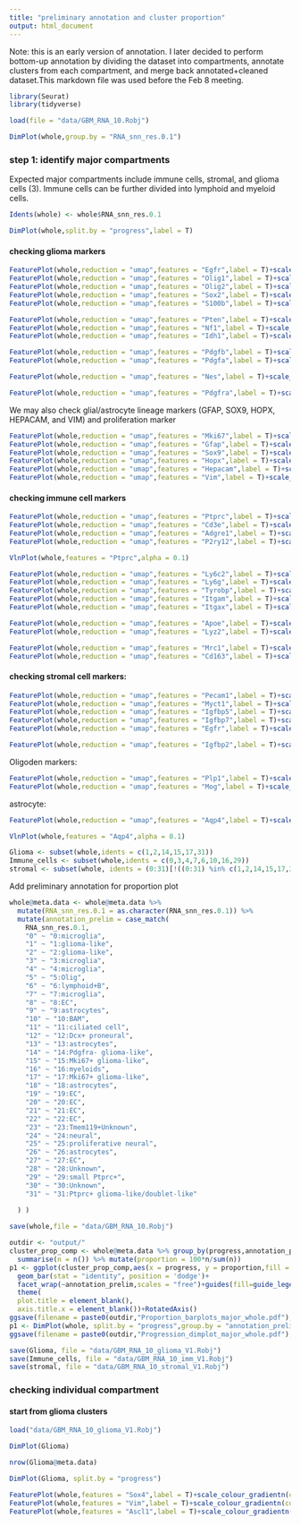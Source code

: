 ```yaml
---
title: "preliminary annotation and cluster proportion"
output: html_document
---
```


Note: this is an early version of annotation. I later decided to perform bottom-up annotation by dividing the dataset into compartments, annotate clusters from each compartment, and merge back annotated+cleaned dataset.This markdown file was used before the Feb 8 meeting.

```r
library(Seurat)
library(tidyverse)
```

```r
load(file = "data/GBM_RNA_10.Robj")
```

```r
DimPlot(whole,group.by = "RNA_snn_res.0.1")
```
### step 1: identify major compartments

Expected major compartments include immune cells, stromal, and glioma cells (3). Immune cells can be further divided into lymphoid and myeloid cells.

```r
Idents(whole) <- whole$RNA_snn_res.0.1
```

```r
DimPlot(whole,split.by = "progress",label = T)
```

#### checking glioma markers

```r
FeaturePlot(whole,reduction = "umap",features = "Egfr",label = T)+scale_colour_gradientn(colors = c("grey", "red", "purple")) # classical GMB
FeaturePlot(whole,reduction = "umap",features = "Olig1",label = T)+scale_colour_gradientn(colors = c("grey", "red", "purple")) #
FeaturePlot(whole,reduction = "umap",features = "Olig2",label = T)+scale_colour_gradientn(colors = c("grey", "red", "purple")) #
FeaturePlot(whole,reduction = "umap",features = "Sox2",label = T)+scale_colour_gradientn(colors = c("grey", "red", "purple")) #
FeaturePlot(whole,reduction = "umap",features = "S100b",label = T)+scale_colour_gradientn(colors = c("grey", "red", "purple")) #
```
```r
FeaturePlot(whole,reduction = "umap",features = "Pten",label = T)+scale_colour_gradientn(colors = c("grey", "red", "purple")) #
FeaturePlot(whole,reduction = "umap",features = "Nf1",label = T)+scale_colour_gradientn(colors = c("grey", "red", "purple")) #
FeaturePlot(whole,reduction = "umap",features = "Idh1",label = T)+scale_colour_gradientn(colors = c("grey", "red", "purple")) #
```

```r
FeaturePlot(whole,reduction = "umap",features = "Pdgfb",label = T)+scale_colour_gradientn(colors = c("grey", "red", "purple")) #
FeaturePlot(whole,reduction = "umap",features = "Pdgfa",label = T)+scale_colour_gradientn(colors = c("grey", "red", "purple")) #
```

```r
FeaturePlot(whole,reduction = "umap",features = "Nes",label = T)+scale_colour_gradientn(colors = c("grey", "red", "purple")) #
```
```r
FeaturePlot(whole,reduction = "umap",features = "Pdgfra",label = T)+scale_colour_gradientn(colors = c("grey", "red", "purple")) #
```


We may also check glial/astrocyte lineage markers (GFAP, SOX9, HOPX, HEPACAM, and VIM) and proliferation marker

```r
FeaturePlot(whole,reduction = "umap",features = "Mki67",label = T)+scale_colour_gradientn(colors = c("grey", "red", "purple")) #
FeaturePlot(whole,reduction = "umap",features = "Gfap",label = T)+scale_colour_gradientn(colors = c("grey", "red", "purple")) #
FeaturePlot(whole,reduction = "umap",features = "Sox9",label = T)+scale_colour_gradientn(colors = c("grey", "red", "purple")) #
FeaturePlot(whole,reduction = "umap",features = "Hopx",label = T)+scale_colour_gradientn(colors = c("grey", "red", "purple")) #
FeaturePlot(whole,reduction = "umap",features = "Hepacam",label = T)+scale_colour_gradientn(colors = c("grey", "red", "purple")) #
FeaturePlot(whole,reduction = "umap",features = "Vim",label = T)+scale_colour_gradientn(colors = c("grey", "red", "purple")) #
```



#### checking immune cell markers

```r
FeaturePlot(whole,reduction = "umap",features = "Ptprc",label = T)+scale_colour_gradientn(colors = c("grey", "red", "purple")) #Cd45
FeaturePlot(whole,reduction = "umap",features = "Cd3e",label = T)+scale_colour_gradientn(colors = c("grey", "red", "purple")) #Cd3e for T cells
FeaturePlot(whole,reduction = "umap",features = "Adgre1",label = T)+scale_colour_gradientn(colors = c("grey", "red", "purple")) #Cd3e for mono/mac
FeaturePlot(whole,reduction = "umap",features = "P2ry12",label = T)+scale_colour_gradientn(colors = c("grey", "red", "purple")) #Cd3e for mono/mac
```
```r
VlnPlot(whole,features = "Ptprc",alpha = 0.1)
```
```r
FeaturePlot(whole,reduction = "umap",features = "Ly6c2",label = T)+scale_colour_gradientn(colors = c("grey", "red", "purple")) 
FeaturePlot(whole,reduction = "umap",features = "Ly6g",label = T)+scale_colour_gradientn(colors = c("grey", "red", "purple")) 
FeaturePlot(whole,reduction = "umap",features = "Tyrobp",label = T)+scale_colour_gradientn(colors = c("grey", "red", "purple")) 
FeaturePlot(whole,reduction = "umap",features = "Itgam",label = T)+scale_colour_gradientn(colors = c("grey", "red", "purple")) 
FeaturePlot(whole,reduction = "umap",features = "Itgax",label = T)+scale_colour_gradientn(colors = c("grey", "red", "purple")) 
```

```r
FeaturePlot(whole,reduction = "umap",features = "Apoe",label = T)+scale_colour_gradientn(colors = c("grey", "red", "purple")) 
FeaturePlot(whole,reduction = "umap",features = "Lyz2",label = T)+scale_colour_gradientn(colors = c("grey", "red", "purple")) 
```
```r
FeaturePlot(whole,reduction = "umap",features = "Mrc1",label = T)+scale_colour_gradientn(colors = c("grey", "red", "purple")) 
FeaturePlot(whole,reduction = "umap",features = "Cd163",label = T)+scale_colour_gradientn(colors = c("grey", "red", "purple")) 
```


#### checking stromal cell markers:

```r
FeaturePlot(whole,reduction = "umap",features = "Pecam1",label = T)+scale_colour_gradientn(colors = c("grey", "red", "purple")) 
FeaturePlot(whole,reduction = "umap",features = "Myct1",label = T)+scale_colour_gradientn(colors = c("grey", "red", "purple")) 
FeaturePlot(whole,reduction = "umap",features = "Igfbp5",label = T)+scale_colour_gradientn(colors = c("grey", "red", "purple")) 
FeaturePlot(whole,reduction = "umap",features = "Igfbp7",label = T)+scale_colour_gradientn(colors = c("grey", "red", "purple"))
FeaturePlot(whole,reduction = "umap",features = "Egfr",label = T)+scale_colour_gradientn(colors = c("grey", "red", "purple")) 
```

```r
FeaturePlot(whole,reduction = "umap",features = "Igfbp2",label = T)+scale_colour_gradientn(colors = c("grey", "red", "purple"))
```
Oligoden markers:

```r
FeaturePlot(whole,reduction = "umap",features = "Plp1",label = T)+scale_colour_gradientn(colors = c("grey", "red", "purple"))
FeaturePlot(whole,reduction = "umap",features = "Mog",label = T)+scale_colour_gradientn(colors = c("grey", "red", "purple"))
```

astrocyte:

```r
FeaturePlot(whole,reduction = "umap",features = "Aqp4",label = T)+scale_colour_gradientn(colors = c("grey", "red", "purple"))

```

```r
VlnPlot(whole,features = "Aqp4",alpha = 0.1)
```

```r
Glioma <- subset(whole,idents = c(1,2,14,15,17,31))
Immune_cells <- subset(whole,idents = c(0,3,4,7,6,10,16,29))
stromal <- subset(whole, idents = (0:31)[!((0:31) %in% c(1,2,14,15,17,31,0,3,4,7,6,10,16,29))])
```

Add preliminary annotation for proportion plot 

```r
whole@meta.data <- whole@meta.data %>% 
  mutate(RNA_snn_res.0.1 = as.character(RNA_snn_res.0.1)) %>%
  mutate(annotation_prelim = case_match(
    RNA_snn_res.0.1,
    "0" ~ "0:microglia",
    "1" ~ "1:glioma-like",
    "2" ~ "2:glioma-like",
    "3" ~ "3:microglia",
    "4" ~ "4:microglia",
    "5" ~ "5:Olig",
    "6" ~ "6:lymphoid+B",
    "7" ~ "7:microglia",
    "8" ~ "8:EC",
    "9" ~ "9:astrocytes",
    "10" ~ "10:BAM",
    "11" ~ "11:ciliated cell",
    "12" ~ "12:Dcx+ proneural",
    "13" ~ "13:astrocytes",
    "14" ~ "14:Pdgfra- glioma-like",
    "15" ~ "15:Mki67+ glioma-like",
    "16" ~ "16:myeloids",
    "17" ~ "17:Mki67+ glioma-like",
    "18" ~ "18:astrocytes",
    "19" ~ "19:EC",
    "20" ~ "20:EC",
    "21" ~ "21:EC",
    "22" ~ "22:EC",
    "23" ~ "23:Tmem119+Unknown",
    "24" ~ "24:neural",
    "25" ~ "25:proliferative neural",
    "26" ~ "26:astrocytes",
    "27" ~ "27:EC",
    "28" ~ "28:Unknown",
    "29" ~ "29:small Ptprc+",
    "30" ~ "30:Unknown",
    "31" ~ "31:Ptprc+ glioma-like/doublet-like"
    
  ) )
```



```r
save(whole,file = "data/GBM_RNA_10.Robj")
```


```r
outdir <- "output/"
cluster_prop_comp <- whole@meta.data %>% group_by(progress,annotation_prelim) %>%
  summarise(n = n()) %>% mutate(proportion = 100*n/sum(n))
p1 <- ggplot(cluster_prop_comp,aes(x = progress, y = proportion,fill = progress))+
  geom_bar(stat = "identity", position = 'dodge')+
  facet_wrap(~annotation_prelim,scales = "free")+guides(fill=guide_legend(title="Condition"))+ ylab("Percentage of all cells")+
  theme(
  plot.title = element_blank(),
  axis.title.x = element_blank())+RotatedAxis()
ggsave(filename = paste0(outdir,"Proportion_barplots_major_whole.pdf"), plot = p1, units = "cm",height = 60,width = 40)
p1 <- DimPlot(whole, split.by = "progress",group.by = "annotation_prelim")+guides(color = guide_legend(override.aes = list(size=4), ncol=2) )
ggsave(filename = paste0(outdir,"Progression_dimplot_major_whole.pdf"), plot = p1, units = "cm",height = 15,width = 40)
```





```r
save(Glioma, file = "data/GBM_RNA_10_glioma_V1.Robj")
save(Immune_cells, file = "data/GBM_RNA_10_imm_V1.Robj")
save(stromal, file = "data/GBM_RNA_10_stromal_V1.Robj")
```

### checking individual compartment

#### start from glioma clusters

```r
load("data/GBM_RNA_10_glioma_V1.Robj")
```

```r
DimPlot(Glioma)
```

```r
nrow(Glioma@meta.data)
```

```r
DimPlot(Glioma, split.by = "progress")
```
```r
FeaturePlot(whole,features = "Sox4",label = T)+scale_colour_gradientn(colors = c("grey", "red", "purple")) 
FeaturePlot(whole,features = "Vim",label = T)+scale_colour_gradientn(colors = c("grey", "red", "purple")) 
FeaturePlot(whole,features = "Ascl1",label = T)+scale_colour_gradientn(colors = c("grey", "red", "purple")) 
```

```r

```

